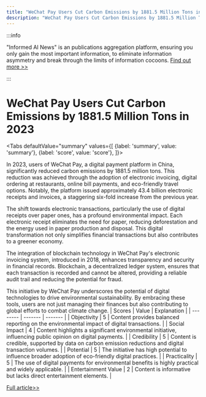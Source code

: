 ```yaml
---
title: "WeChat Pay Users Cut Carbon Emissions by 1881.5 Million Tons in 2023"
description: "WeChat Pay Users Cut Carbon Emissions by 1881.5 Million Tons in 2023"
---
```



:::info

"Informed AI News" is an publications aggregation platform, ensuring you only gain the most important information, to eliminate information asymmetry and break through the limits of information cocoons.  [Find out more >>](/)

:::

# WeChat Pay Users Cut Carbon Emissions by 1881.5 Million Tons in 2023


<Tabs
	defaultValue="summary"
	values={[
	{label: 'summary', value: 'summary'},
	{label: 'score', value: 'score'},
]}>
<TabItem value="summary">


In 2023, users of WeChat Pay, a digital payment platform in China, significantly reduced carbon emissions by 1881.5 million tons. This reduction was achieved through the adoption of electronic invoicing, digital ordering at restaurants, online bill payments, and eco-friendly travel options. Notably, the platform issued approximately 43.4 billion electronic receipts and invoices, a staggering six-fold increase from the previous year.

The shift towards electronic transactions, particularly the use of digital receipts over paper ones, has a profound environmental impact. Each electronic receipt eliminates the need for paper, reducing deforestation and the energy used in paper production and disposal. This digital transformation not only simplifies financial transactions but also contributes to a greener economy.

The integration of blockchain technology in WeChat Pay's electronic invoicing system, introduced in 2018, enhances transparency and security in financial records. Blockchain, a decentralized ledger system, ensures that each transaction is recorded and cannot be altered, providing a reliable audit trail and reducing the potential for fraud.

This initiative by WeChat Pay underscores the potential of digital technologies to drive environmental sustainability. By embracing these tools, users are not just managing their finances but also contributing to global efforts to combat climate change.
</TabItem>
<TabItem value="score">
	| Scores     | Value   | Explanation |
	| -------- | ------- | ------- |
	| Objectivity  | 5    | Content provides balanced reporting on the environmental impact of digital transactions.    |
	| Social Impact | 4     | Content highlights a significant environmental initiative, influencing public opinion on digital payments.    |
	| Credibility    | 5    | Content is credible, supported by data on carbon emission reductions and digital transaction volumes.    |
	| Potential    | 5    | The initiative has high potential to influence broader adoption of eco-friendly digital practices.    |
	| Practicality    | 5    | The use of digital payments for environmental benefits is highly practical and widely applicable.    |
	| Entertainment Value    | 2    | Content is informative but lacks direct entertainment elements.    |
</TabItem>
</Tabs>

[Full article>>](https://readhub.cn/topic/8aANwRCEd9y)
